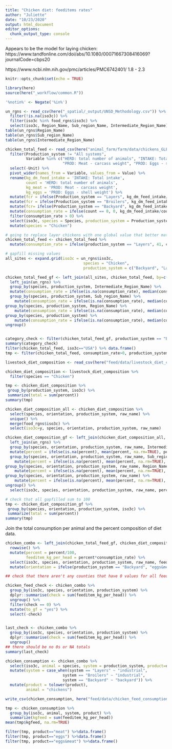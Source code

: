 ```yaml
---
title: "Chicken diet: feeditems rates"
author: "Juliette"
date: "10/23/2020"
output: html_document
editor_options: 
  chunk_output_type: console
---
```


Appears to be the model for laying chicken:
https://www.tandfonline.com/doi/abs/10.1080/00071667308416069?journalCode=cbps20

https://www.ncbi.nlm.nih.gov/pmc/articles/PMC6742401/ 1.8 - 2.3
```r
knitr::opts_chunk$set(echo = TRUE)

library(here)
source(here("_workflow/common.R"))

'%notin%' <- Negate('%in%')

un_rgns <- read_csv(here("_spatial/_output/UNSD_Methodology.csv")) %>%
  filter(!is.na(iso3c)) %>%
  filter(iso3c %in% food_rgns$iso3c) %>%
  select(iso3c, Region_Name, Sub_region_Name, Intermediate_Region_Name)
table(un_rgns$Region_Name)
table(un_rgns$Sub_region_Name)
table(un_rgns$Intermediate_Region_Name)

```

```r

chicken_total_feed <- read_csv(here("animal_farm/farm/data/chickens_GLEAMi_v2.csv")) %>% 
  filter(Production_system != "All systems",
         Variable %in% c("HERD: total number of animals", "INTAKE: Total intake", 
                         "PROD: Meat - carcass weight", "PROD: Eggs - shell weight")) %>% 
  select(-Unit) %>% 
  pivot_wider(names_from = Variable, values_from = Value) %>% 
  rename(kg_dm_feed_intake = 'INTAKE: Total intake',
         count = 'HERD: total number of animals',
         kg_meat = 'PROD: Meat - carcass weight',
         kg_eggs = 'PROD: Eggs - shell weight') %>%
  mutate(fcr = ifelse(Production_system == "Layers", kg_dm_feed_intake/kg_eggs, NA)) %>%
  mutate(fcr = ifelse(Production_system == "Broilers", kg_dm_feed_intake/kg_meat, fcr)) %>%
  mutate(fcr= ifelse(Production_system == "Backyard", kg_dm_feed_intake/(kg_eggs + kg_meat), fcr)) %>%
  mutate(consumption_rate = ifelse(count == 0, 0, kg_dm_feed_intake/count)) %>%
  filter(consumption_rate > 0) %>%
  select(iso3c, species = Species, production_system = Production_system, consumption_rate) %>% 
  mutate(species = "Chicken")

# going to replace layer chickens with one global value that better matches other sources:
chicken_total_feed <- chicken_total_feed %>%
  mutate(consumption_rate = ifelse(production_system == "Layers", 41, consumption_rate))

# gapfill missing values
all_sites <- expand.grid(iso3c = un_rgns$iso3c, 
                                  species = "Chicken",
                                  production_system = c("Backyard", "Layers", "Broilers"))

chicken_total_feed_gf <- left_join(all_sites, chicken_total_feed, by=c("iso3c", "species", "production_system")) %>%
  left_join(un_rgns) %>%
  group_by(species, production_system, Intermediate_Region_Name) %>%
  mutate(consumption_rate = ifelse(is.na(consumption_rate), median(consumption_rate, na.rm=TRUE), consumption_rate)) %>%
  group_by(species, production_system, Sub_region_Name) %>%
    mutate(consumption_rate = ifelse(is.na(consumption_rate), median(consumption_rate, na.rm=TRUE), consumption_rate)) %>%
group_by(species, production_system, Region_Name) %>%
    mutate(consumption_rate = ifelse(is.na(consumption_rate), median(consumption_rate, na.rm=TRUE), consumption_rate)) %>%
group_by(species, production_system) %>%
    mutate(consumption_rate = ifelse(is.na(consumption_rate), median(consumption_rate, na.rm=TRUE), consumption_rate)) %>%
ungroup()


category_check <- filter(chicken_total_feed_gf, production_system == "Backyard")
summary(category_check)
filter(chicken_total_feed, iso3c=="USA") %>% data.frame()
tmp <- filter(chicken_total_feed, consumption_rate>0, production_system=="Broilers")


```

```r

livestock_diet_composition <- read_csv(here("feed/data/livestock_diet_composition.csv"))

chicken_diet_composition <- livestock_diet_composition %>% 
  filter(species == "Chicken") 

tmp <- chicken_diet_composition %>%
 group_by(production_system, iso3c) %>%
 summarize(total = sum(percent))
summary(tmp)

chicken_diet_composition_all <- chicken_diet_composition %>%
  select(species, orientation, production_system, raw_name) %>%
  unique() %>%
  merge(food_rgns$iso3c) %>%
  select(iso3c=y, species, orientation, production_system, raw_name)

chicken_diet_composition_gf <- left_join(chicken_diet_composition_all, chicken_diet_composition, by=c("iso3c", "species", "orientation", "production_system", "raw_name")) %>%
  left_join(un_rgns) %>%
  group_by(species, orientation, production_system, raw_name, Intermediate_Region_Name) %>%
  mutate(percent = ifelse(is.na(percent), mean(percent, na.rm=TRUE), percent)) %>%
  group_by(species, orientation, production_system, raw_name, Sub_region_Name) %>%
    mutate(percent = ifelse(is.na(percent), mean(percent, na.rm=TRUE), percent)) %>%
group_by(species, orientation, production_system, raw_name, Region_Name) %>%
    mutate(percent = ifelse(is.na(percent), mean(percent, na.rm=TRUE), percent)) %>%
group_by(species, orientation, production_system, raw_name) %>%
    mutate(percent = ifelse(is.na(percent), mean(percent, na.rm=TRUE), percent)) %>%
ungroup() %>%
  select(iso3c, species, orientation, production_system, raw_name, percent)

# check that all gapfilled sum to 100
tmp <- chicken_diet_composition_gf %>%
 group_by(species, orientation, production_system, iso3c) %>%
 summarize(total = sum(percent))
summary(tmp)

```

Join the total consumption per animal and the percent composition of diet data.
```r

chicken_combo <- left_join(chicken_total_feed_gf, chicken_diet_composition_gf, by = c("iso3c", "species", "production_system")) %>%
  rowwise() %>% 
  mutate(percent = percent/100,
         feeditem_kg_per_head = percent*consumption_rate) %>%
  select(iso3c, species, orientation, production_system, raw_name, feeditem_kg_per_head) %>% 
  mutate(orientation = ifelse(production_system == "Backyard", "eggs&meat", orientation))

```



```r
## check that there aren't any counties that have 0 values for all feed stuff. we might have animals that are not reported

chicken_feed_check <- chicken_combo %>% 
  group_by(iso3c, species, orientation, production_system) %>% 
  dplyr::summarise(check = sum(feeditem_kg_per_head)) %>% 
  ungroup() %>% 
  filter(check == 0) %>% 
  mutate(to_gf = "yes") %>% 
  select(-check)


last_check <- chicken_combo %>% 
  group_by(iso3c, species, orientation, production_system) %>% 
  dplyr::summarise(check = sum(feeditem_kg_per_head)) %>% 
  ungroup()
## there should be no 0s or NA totals
summary(last_check)

chicken_consumption <- chicken_combo %>% 
  select(iso3c, animal = species, system = production_system, product=orientation, feedstuff = raw_name, feeditem_kg_per_head) %>% 
  mutate(system = case_when(system == "Layers" ~ "industrial",
                         system == "Broilers" ~ "industrial",
                         system == "Backyard" ~ "backyard")) %>% 
  mutate(product = tolower(product),
         animal = "chickens")

write_csv(chicken_consumption, here("feed/data/chicken_feed_consumption_rates.csv"))

```

```r

tmp <- chicken_consumption %>%
  group_by(iso3c, animal, system, product) %>%
  summarize(kgfeed = sum(feeditem_kg_per_head))
mean(tmp$kgfeed, na.rm=TRUE)

filter(tmp, product=="meat") %>%data.frame()
filter(tmp, product=="eggs") %>%data.frame()
filter(tmp, product=="eggs&meat") %>%data.frame()

```